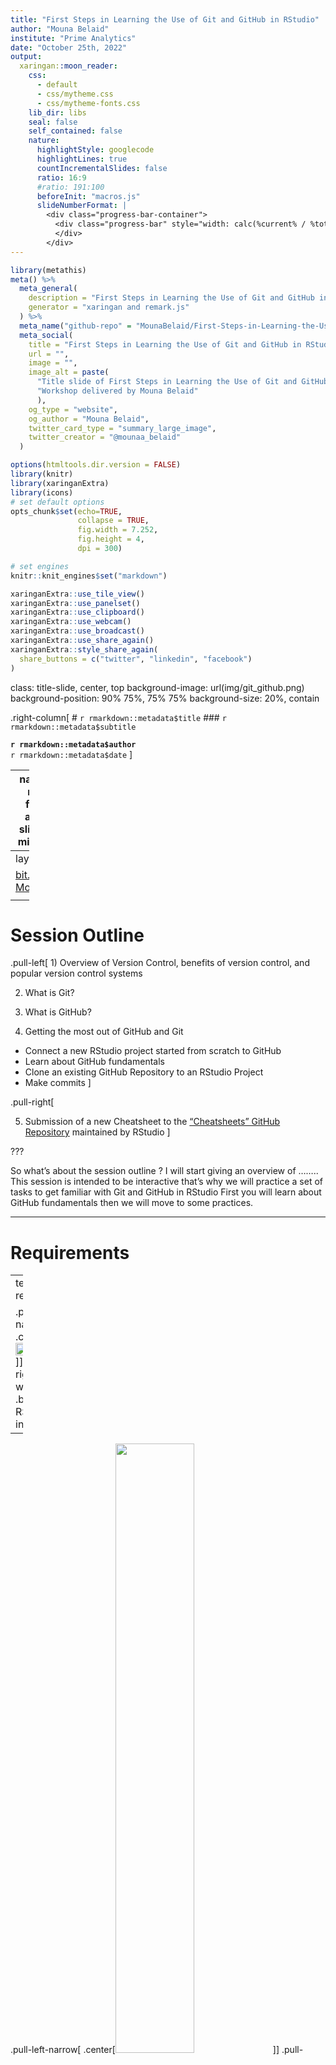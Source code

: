 ```yaml
---
title: "First Steps in Learning the Use of Git and GitHub in RStudio"
author: "Mouna Belaid"
institute: "Prime Analytics"
date: "October 25th, 2022"
output:
  xaringan::moon_reader:
    css: 
      - default
      - css/mytheme.css
      - css/mytheme-fonts.css
    lib_dir: libs
    seal: false
    self_contained: false
    nature:
      highlightStyle: googlecode
      highlightLines: true
      countIncrementalSlides: false
      ratio: 16:9
      #ratio: 191:100
      beforeInit: "macros.js"
      slideNumberFormat: |
        <div class="progress-bar-container">
          <div class="progress-bar" style="width: calc(%current% / %total% * 100%);">
          </div>
        </div>
---
```


```r
library(metathis)
meta() %>%
  meta_general(
    description = "First Steps in Learning the Use of Git and GitHub in RStudio",
    generator = "xaringan and remark.js"
  ) %>% 
  meta_name("github-repo" = "MounaBelaid/First-Steps-in-Learning-the-Use-of-Git-and-GitHub-in-RStudio") %>% 
  meta_social(
    title = "First Steps in Learning the Use of Git and GitHub in RStudio",
    url = "",
    image = "",
    image_alt = paste(
      "Title slide of First Steps in Learning the Use of Git and GitHub in RStudio",
      "Workshop delivered by Mouna Belaid"
      ),
    og_type = "website",
    og_author = "Mouna Belaid",
    twitter_card_type = "summary_large_image",
    twitter_creator = "@mounaa_belaid"
  )
```

```r
options(htmltools.dir.version = FALSE)
library(knitr)
library(xaringanExtra)
library(icons)
# set default options
opts_chunk$set(echo=TRUE,
               collapse = TRUE,
               fig.width = 7.252,
               fig.height = 4,
               dpi = 300)

# set engines
knitr::knit_engines$set("markdown")

xaringanExtra::use_tile_view()
xaringanExtra::use_panelset()
xaringanExtra::use_clipboard()
xaringanExtra::use_webcam()
xaringanExtra::use_broadcast()
xaringanExtra::use_share_again()
xaringanExtra::style_share_again(
  share_buttons = c("twitter", "linkedin", "facebook")
)
```

class: title-slide, center, top
background-image: url(img/git_github.png)
background-position: 90% 75%, 75% 75%
background-size: 20%, contain

.right-column[
# `r rmarkdown::metadata$title`
### `r rmarkdown::metadata$subtitle`

**`r rmarkdown::metadata$author`**<br>
`r rmarkdown::metadata$date`
]

---
name: about-me
layout: false
class: about-me-slide, inverse, middle, center

# About me

<img style="border-radius: 50%;" src=img/Me.jpg width="150px"/>

## Mouna Belaid

### Business Intelligence Consultant<br>Prime Analytics - Paris, France<br>Organizer of R-Ladies Paris

[`r icons::fontawesome("link")`mounabelaid.netlify.app/](https://mounabelaid.netlify.app/)
[`r icons::fontawesome("twitter")`@mounaa_belaid](https://twitter.com/mounaa_belaid)
[`r icons::icon_style(icons::fontawesome("github"), scale = 1)` @MounaBelaid](https://github.com/MounaBelaid)
[`r icons::icon_style(icons::fontawesome("youtube"), scale = 1)` Mouna Belaid](https://www.youtube.com/channel/UCID33pDULsQg2y4FVlv4CnQ)

???

As ….. introduced me. I'm Mouna BELAID and I'm a Business Intelligence Consultant at Prime Analytics and Community Organizer of R-Ladies Paris

---
layout: true

<a class="footer-link" href="https://bit.ly/3ESdN6U">bit.ly/3ESdN6U; Mouna Belaid</a>

<!-- this adds the link footer to all slides, depends on footer-link class in css-->
---

# Session Outline

.pull-left[
1) Overview of Version Control, benefits of version control, and popular version control systems

2) What is Git?

3) What is GitHub?

4) Getting the most out of GitHub and Git
  - Connect a new RStudio project started from scratch to GitHub
  - Learn about GitHub fundamentals
  - Clone an existing GitHub Repository to an RStudio Project
  - Make commits
]

.pull-right[

5) Submission of a new Cheatsheet to the ["Cheatsheets" GitHub Repository](https://github.com/rstudio/cheatsheets) maintained by RStudio
]

???

So what's about the session outline ?
I will start giving an overview of ……..
This session is intended to be interactive that's why we will practice a set of tasks to get familiar with Git and GitHub in RStudio
First you will learn about GitHub fundamentals then we will move to some practices.

---

# Requirements

--
template: requirements

.pull-left-narrow[
.center[<img src="img/r-rstudio.png" width="180%"/>]]
.pull-right-wide[### .black[R and RStudio installed]]

--

.pull-left-narrow[
.center[<img src="img/logo-Git.png" width="50%"/>]]
.pull-right-wide[### .black[Git installed]]

--

.pull-left-narrow[
.center[`r icons::icon_style(icons::fontawesome("github"), scale = 2)`]]
.pull-right-wide[### .black[Free GitHub account]]

???

You should have R and RStudio installed on your machine
and you need also to have a GitHub account and Git installed before moving on.

---

name: question
class: inverse, middle, center

{{content}}

---
template: question

`r icons::icon_style(icons::fontawesome("question-circle"), scale = 3, fill = "white")`
# What is version control?

---

## What is version control?

.panelset[
.panel[.panel-name[Definition]
.pull-left[
Version control, also known as **source control**, is the practice of tracking and managing changes to software code.

Version control systems are software tools that help software teams manage changes to source code over time. 
]
.pull-right[
.center[
![:scale 140%](img/project-history.png)
<font size="-0.5"> The Turing Way project illustration by Scriberia. Used under a CC-BY 4.0
licence. DOI: <a href="https://doi.org/10.5281/zenodo.3332807">10.5281/zenodo.3332807</a> </font>
]
]
] 

.panel[.panel-name[Benefits of version control]
.pull-left[
- A complete .my-red[long-term] change history of every file

- Branching and merging

- Ability to make your work more .my-red[reproducible]
]

.pull-right[
.center[
![:scale 140%](img/illustration1.png)
<font size="-0.5"> GitHub illustrated series by Allison Horst and Julie Lowndes.
A collaboration around open science, coding, teaching, and art.
<a href="https://www.openscapes.org/blog/2022/05/27/github-illustrated-series/">openscapes.org/blog/2022/05/27/github-illustrated-series/</a> </font>
]
]

]

???

Notes

.panel[.panel-name[Popular Version Control Systems]
.center[
![:scale 200%](img/VCS.png)
]
] 
]

???

Version control, also known as source control, is the practice of tracking and managing changes to software code.
The code for a project, application or software component is typically organized in a folder structure.
Version control will help you to track every individual change in the code by each contributor and will help you to prevent concurrent work from conflicting.
You know! As development environments have accelerated, version control systems are nowadays helping software teams work faster and smarter.

Version control will help you streamline your work. Instead of spending our time inspecting and fretting over whether this version of an excel file or the other version“ is truly the final version, with a version control tool we can be confident in our completed analysis and move to the next step.
Version Control will also enable you to make your work more reproducible. Using version control for your research project means that your work is totally transparent, and because all your actions are recorded, it enables others to reproduce your studies.
On this context, I want to tell you about an illustrated series that has been recently created by Allison Horst and Julia Stewart Lowndes. The figure that you are looking at and which I find so insightful :D is one of the amazing illustrations that tell a story about why GitHub is so powerful for supporting, reusing, contributing, and failing safely. I will share with you later in the chat the link (https://www.openscapes.org/blog/2022/05/27/github-illustrated-series/) so that you get to know more later about this amazing work. There are really other amazing illustrations.


As you can see, there are many choices, but here we are going to focus on just one, Git. So we have SVN, or Subversion…

---
template: question

`r icons::icon_style(icons::fontawesome("question-circle"), scale = 3, fill = "white")`
# What is Git?

---

## What is Git?

--

.pull-left-narrow[
.center[<img src="img/logo-Git.png" width="100%"/>]]
.pull-right-wide[### .black[Git is an open source software for version control, originally developed in 2005 by Linus Torvalds, the creator of the Linux operating system kernel]]

--
.pull-right-wide[### .black[Git is a distributed version control tool to track the changes in the source code of a project]]

--
.pull-right-wide[### .black[Git's key design objectives are functionality, performance, security, and flexibility]]

???

Git is distributed version control software. Git manages the evolution of a set of files – called a repository – in a sane, highly structured way.
Being distributed means that every developer working with a Git repository has a copy of that entire repository - every commit, every branch, every file. It was originally developed in 2005 by Linus Torvalds, the creator of the Linux operating system kernel

---
template: question

`r icons::icon_style(icons::fontawesome("question-circle"), scale = 3, fill = "white")`
# What is GitHub?

---

## What is GitHub?

--

.pull-left-narrow[
.center[<img src="img/github.png" width="50%"/>]]
.pull-right-wide[### .black[GitHub is the most popular hosting service for collaborating on code using Git. Other hosting services include Bitbucket, and Gitlab.]]

--
.pull-right-wide[### .black[GitHub is a collaboration platform.]]

--
.pull-right-wide[### .black[GitHub uses <img src="img/logo-Git.png" width="20%"/> the most popular open source version control software, to track every contribution and contributor to a defined project.]]

???

What's GitHub?
GitHub is a collaboration platform.  It is the most popular hosting service for collaborating on code using Git. Other hosting services include Bitbucket, and Gitlab.

---
.center[
![:scale 80%](img/illustration2.png)
<font size="-0.2"> GitHub illustrated series by Allison Horst and Julie Lowndes.
A collaboration around open science, coding, teaching, and art.
<a href="https://www.openscapes.org/blog/2022/05/27/github-illustrated-series/">openscapes.org/blog/2022/05/27/github-illustrated-series/</a> </font>
]

???

This is a second illustration from the GitHub illustration series that I've talked about to you earlier. 
Collaboration…..

---
template: question
`r emo::ji("rocket")`
# Getting Started with Git

---

## Getting Started with Git

.panelset[
.panel[.panel-name[Check that Git is installed]
**Step 1.** In	the Terminal of RStudio, enter the following code

```r
which git
```

You can check the version of Git
```r
git --version
```
]

.panel[.panel-name[Communicate with GitHub via HTTPS]
.pull-left[
**Step 2.** Go to [https://github.com/settings/tokens](https://github.com/settings/tokens) and click *Generate token*

![:scale 100%](img/token1.png)

**Step 3.** Copy the generated PAT to your clipboard. Or leave that browser window open and available for a little while, so you can come back to copy the PAT. 
]

.pull-right[
Provide this PAT next time a Git operation asks for your password.

![:scale 100%](img/token2.png)
Or, from RStudio, do the following:

```r
usethis::create_github_token()
gitcreds::gitcreds_set()
```

]
]

.panel[.panel-name[Tell Git who you are]
**Step 4.** In RStudio, click *Tools* -> *Shell* and type each line separately:

```r
git config --global user.email "jack.bel@gmail.com" # use your mail address instead
git config --global user.name "jack.bel" # use your GitHub username instead
```
]
]

---
template: question

`r icons::icon_style(icons::fontawesome("check-square"), scale = 3, fill = "white")`
# Getting the most out of GitHub and Git

---

## Getting the most out of GitHub and Git

.panelset[
.panel[.panel-name[1) Create	a	new	RStudio	Project	and	push it	to GitHub]
`r emo::ji("rocket")` **Learning objectives**
               
- Create a new repository on GitHub
             
- Make commits
             
- Link a remote GitHub repository to a local repository
]<!---->

.panel[.panel-name[2) Clone	an	existing	GitHub	Repository	to	an	RStudio	Project]
`r emo::ji("rocket")` **Learning objectives**

- Connect a new RStudio project started from scratch to GitHub

- GitHub fundamentals

- Explore a GitHub repository
] <!---->
] 

---
template: question

`r icons::icon_style(icons::fontawesome("check-square"), scale = 3, fill = "white")`
# GitHub Knowledge Base

---

## GitHub Knowledge Base

.center[
![:scale 80%](img/Git-process1.png)
]

---

## GitHub Knowledge Base

.center[
![:scale 80%](img/Git-process2.png)
]

---

## GitHub Knowledge Base

.center[
![:scale 80%](img/Git-process3.png)
]

---

## GitHub Knowledge Base

.center[
![:scale 80%](img/Git-process4.png)
]

---

## GitHub Knowledge Base

.center[
![:scale 80%](img/Git-process5.png)
]

---

## GitHub Knowledge Base

.center[
![:scale 80%](img/Git-process6.png)
]

---

## GitHub Knowledge Base

.center[
![:scale 80%](img/Git-process7.png)
]

---

## GitHub Knowledge Base

.pull-left[
.my-blue[Commands] | .my-blue[Operations]
-------------           | -------------
`git init <directory>`  | Create empty Git repo in specified directory
`git clone <repository>` | Clone a repository located at <repository> your local machine
`git config user.name <username>` | Define author name to be used for all commits in current repository
`git add <directory>` | Stage all changes in <directory> for the next commit
]

.pull-right[
.my-blue[Commands] | .my-blue[Operations]
------------- | -------------
`get commit -m <"message">` | Commit the staged snapshot, but instead of launching a text editor, use <"message"> as the commit message
`get status` | List which files are staged, unstaged, and untracked
`git log` | Display the entire commit history using the default format
]

---

## GitHub Knowledge Base

.my-blue[Commands] | .my-blue[Operations]
------------- | -------------
`git pull <remote>` | Fetch the specified remote’s copy of current branch and immediately merge it into the local copy
`git push <remote> <branch>` | Upload local repository content to a remote repository

**Pull requests** are proposed changes to a repository submitted by a user and accepted or rejected by a repository's collaborators. Like issues, pull requests each have their own discussion forum.

**Issues** are suggested improvements, tasks or questions related to the repository. Issues can be created by anyone (for public repositories), and are moderated by repository collaborators. Each issue contains its own discussion thread.

---

template: question

`r icons::icon_style(icons::fontawesome("check-square"), scale = 3, fill = "white")`
# 1) Create	a	new	RStudio	Project	and	push	it	to	GitHub

---

## 1) Create	a	new	RStudio	Project	and	push	it	to	GitHub

.pull-left[
**Step 1.** In	RStudio	click	*File*	>	*New	Project*	>	*New	Directory* > *New	Project*
![:scale 100%](img/project.png)
![:scale 100%](img/project2.png)
]
.pull-right[
**Step 2.** Give a name to the project in the *Directory name* tab and select	*Create	a	git	repository* then click on *Create Project*
![:scale 100%](img/project3.png)
]

---

## 1) Create	a	new	RStudio	Project	and	push	it	to	GitHub

.pull-left[
**Step 3.** Create a new	R script. In the next steps, this script will be	added	to a repository on GitHub by using Git.
![:scale 100%](img/project4.png)
]
.pull-right[
**Step 4.** The *Welcome.R* script is created and is saved in the project directory. It	should also	appear in	the Git tab	next to	the	*Environment*	or the *History*	tab. You need to select	this R script on the Git panel.	
![:scale 100%](img/project5.png)
]

---
name: repository
## 1) Create	a	new	RStudio	Project	and	push	it	to	GitHub

.pull-left[
**Step 5.** Now	click *Commit*. A new window is open. Enter	an	identifying	
message	in the *Commit	message* tab.
![:scale 100%](img/project6.png)
You	have	now	committed	the	current	version	of	this	*Welcome.R* script	to	your	repository	on	your	computer. Now	you	want	to push the	contents	of	this	commit	to	GitHub,	so	it	is	also	backed-up	off	site	and	available to	collaborators.
]
.pull-right[
**Step 6.** Go	to [GitHub](https://github.com/).	Create	a	*New	repository*,	and	name	it
]

---

## 1) Create	a	new	RStudio	Project	and	push	it	to	GitHub

**Step 7.** In the *Terminal* tab, type	the following three lines of code	and	click	enter

```r
git remote add origin https://github.com/MounaBelaid/Test.git # Test is the repository name that I've created on GitHub
git branch -M main
git push -u origin main
```

`r icons::icon_style(icons::fontawesome("star"), color = "#e5bf00")` You	have	now	pushed	your	commit	to	GitHub,	and	should	be	able	to	see	your	files	in	your	GitHub account.	
The *Pull* and *Push* buttons	in	RStudio	will	now	also	work.	

![:scale 100%](img/project7.png)

---
template: question

`r icons::icon_style(icons::fontawesome("check-square"), scale = 3, fill = "white")`
# 2) Clone	an	existing	GitHub	Repository	to	an	RStudio	Project

---

## 2) Clone	an	existing	GitHub	Repository	to	an	RStudio	Project

.pull-left[
**Step 1.** In	RStudio	click	*File*	>	*New	Project*	>	*Version Control* > *Git*
![:scale 100%](img/PR_Clone1.png)
]
.pull-right[
**Step 2.** Go	to	the	Resporitory	on GitHub and	click	on *Code* and make a copy of the  git link in order to clone this repository i.e to get a copy of this existing	Git respository into your local machine.
![:scale 100%](img/PR_Clone2.png)
]

---

## 2) Clone	an	existing	GitHub	Repository	to	an	RStudio	Project

**Step 3.** Go back to you R session and enter the link	in *Respository	URL* then click on *Create Project*

![:scale 45%](img/PR_Clone3.png)

---
template: question

`r icons::icon_style(icons::fontawesome("file"), scale = 3)`
# My Submission of a new Cheatsheet to the "Cheatsheets" GitHub Repository maintained by RStudio

---
name: Cheatsheet
## My Submission of a new Cheatsheet to the "Cheatsheets" GitHub Repository maintained by RStudio: **Volunteer Basis**

![:scale 50%](img/git-github.png)

---
name: Cheatsheet
## My Submission of a new Cheatsheet to the "Cheatsheets" GitHub Repository maintained by RStudio: **Volunteer Basis**

![:scale 100%](img/cheatsheet0.png)
---
name: Cheatsheet
## My Submission of a new Cheatsheet to the "Cheatsheets" GitHub Repository maintained by RStudio: **Volunteer Basis**

.pull-left[
**Step 1.** *Fork* the [repository](https://github.com/rstudio/cheatsheets)
![:scale 100%](img/cheatsheet1.png)
**Step 2.** Clone Git repository
![:scale 100%](img/cheatsheet2.png)
]
.pull-right[
![:scale 100%](img/cheatsheet3.png)
![:scale 100%](img/cheatsheet4.png)
]

---
name: Cheatsheet
## My Submission of a new Cheatsheet to the "Cheatsheets" GitHub Repository maintained by RStudio: **Volunteer Basis**

.pull-left[
**Step 3.** I put the PDF document in the directory where the other PDF cheatsheets are provided
![:scale 100%](img/cheatsheet5.png)
]
.pull-right[
![:scale 100%](img/cheatsheet6.png)
]

---
name: Cheatsheet
## My Submission of a new Cheatsheet to the "Cheatsheets" GitHub Repository maintained by RStudio: **Volunteer Basis**

.pull-left[
**Step 4.** I did the same for the PowerPoint version
![:scale 100%](img/cheatsheet7.png)
]
.pull-right[
**Step 5.** I included .png image of the first page of the *git-github* cheatsheet
![:scale 100%](img/cheatsheet8.png)
]

---
name: Cheatsheet
## My Submission of a new Cheatsheet to the "Cheatsheets" GitHub Repository maintained by RStudio: **Volunteer Basis**

.pull-left[
**Step 6.** I made a *commit*
![:scale 100%](img/cheatsheet9.png)
![:scale 100%](img/cheatsheet10.png)
![:scale 100%](img/cheatsheet11.png)
]
.pull-right[
**Step 7.** I created a *pull request*
![:scale 100%](img/cheatsheet13.png)
]

---
name: Cheatsheet
## My Submission of a new Cheatsheet to the "Cheatsheets" GitHub Repository maintained by RStudio: **Volunteer Basis**

.pull-left[
![:scale 100%](img/cheatsheet15.png)
]
.pull-right[
**Step 8.** I provided information about the cheatsheet in the section below
![:scale 100%](img/cheatsheet17.png)
]
---
template: question

`r icons::icon_style(icons::fontawesome("file"), scale = 3)`
# Want to keep learning?

---

name: learning-resources
## Want to keep learning?

- [Happy Git and GitHub for the useR](https://happygitwithr.com/index.html): a book which was written by Jenny Bryan, the STAT 545 TAs, Jim Hester

- [GitHub Docs](https://docs.github.com/en): a full open source documentation provided by GitHub

- [Introduction to GitHub](https://lab.github.com/githubtraining/introduction-to-github): a free course offered by GitHub

---
class: goodbye-slide, inverse, middle, left

.pull-left[
<img style="border-radius: 50%;" src="img/Me.jpg" width="170px"/>
# Thank you!

### Here's where you can find me...

.right[
[mounabelaid.netlify.app/ `r icons::fontawesome("link")`](https://mounabelaid.netlify.app/)<br/>
[@mounaa_belaid `r icons::fontawesome("twitter")`](https://twitter.com/mounaa_belaid)<br/>
[@MounaBelaid `r icons::fontawesome("github")`](https://github.com/MounaBelaid)<br/>
[Mouna Belaid `r icons::fontawesome("youtube")`](https://www.youtube.com/channel/UCID33pDULsQg2y4FVlv4CnQ)<br/>
]]
